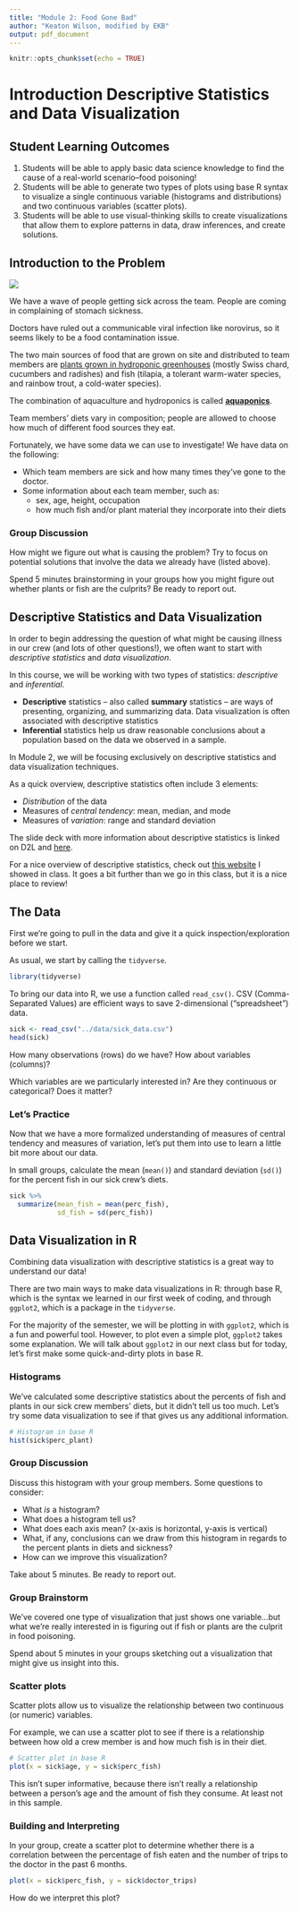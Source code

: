 ```yaml
---
title: "Module 2: Food Gone Bad"
author: "Keaton Wilson, modified by EKB"
output: pdf_document
---
```


```r

knitr::opts_chunk$set(echo = TRUE)

```

# Introduction Descriptive Statistics and Data Visualization

## Student Learning Outcomes

1.  Students will be able to apply basic data science knowledge to find the cause of a real-world scenario--food poisoning!
2.  Students will be able to generate two types of plots using base R syntax to visualize a single continuous variable (histograms and distributions) and two continuous variables (scatter plots).
3.  Students will be able to use visual-thinking skills to create visualizations that allow them to explore patterns in data, draw inferences, and create solutions.

## Introduction to the Problem

![](aquaponics-system.png)

We have a wave of people getting sick across the team. People are coming in complaining of stomach sickness. 

Doctors have ruled out a communicable viral infection like norovirus, so it seems likely to be a food contamination issue.

The two main sources of food that are grown on site and distributed to team members are [plants grown in hydroponic greenhouses](https://thespoon.tech/scientists-in-antarctica-grow-food-without-soil-or-sunlight-get-ready-mars/) (mostly Swiss chard, cucumbers and radishes) and fish (tilapia, a tolerant warm-water species, and rainbow trout, a cold-water species). 

The combination of aquaculture and hydroponics is called [**aquaponics**](https://docs.google.com/presentation/d/12Q1wIMO-b5ZfylHnA4dOsaLUBERtvVREzwQuO7Sc53A/edit?usp=sharing).

Team members' diets vary in composition; people are allowed to choose how much of different food sources they eat.

Fortunately, we have some data we can use to investigate! We have data on the following:

-   Which team members are sick and how many times they've gone to the doctor.
-   Some information about each team member, such as:
    -   sex, age, height, occupation
    -   how much fish and/or plant material they incorporate into their diets

### Group Discussion

How might we figure out what is causing the problem? Try to focus on potential solutions that involve the data we already have (listed above).

Spend 5 minutes brainstorming in your groups how you might figure out whether plants or fish are the culprits? Be ready to report out.

## Descriptive Statistics and Data Visualization

In order to begin addressing the question of what might be causing illness in our crew (and lots of other questions!), we often want to start with *descriptive statistics* and *data visualization*.

In this course, we will be working with two types of statistics: *descriptive* and *inferential*.

-   **Descriptive** statistics -- also called **summary** statistics -- are ways of presenting, organizing, and summarizing data. Data visualization is often associated with descriptive statistics
-   **Inferential** statistics help us draw reasonable conclusions about a population based on the data we observed in a sample.

In Module 2, we will be focusing exclusively on descriptive statistics and data visualization techniques.

As a quick overview, descriptive statistics often include 3 elements:

-   *Distribution* of the data
-   Measures of *central tendency*: mean, median, and mode
-   Measures of *variation*: range and standard deviation

The slide deck with more information about descriptive statistics is linked on D2L and [here](https://docs.google.com/presentation/d/1pAnGupJqgU5t7YucGwMsbAdusoplY4GcJMdOWCic4hs/edit?usp=sharing).

For a nice overview of descriptive statistics, check out [this website](https://www.scribbr.com/statistics/descriptive-statistics/) I showed in class. It goes a bit further than we go in this class, but it is a nice place to review!

## The Data

First we're going to pull in the data and give it a quick inspection/exploration before we start.

As usual, we start by calling the `tidyverse`.

```r

library(tidyverse)

```

To bring our data into R, we use a function called `read_csv()`. CSV (Comma-Separated Values) are efficient ways to save 2-dimensional ("spreadsheet") data.

```r

sick <- read_csv("../data/sick_data.csv")
head(sick)

```

How many observations (rows) do we have? How about variables (columns)?

Which variables are we particularly interested in? Are they continuous or categorical? Does it matter?

### Let's Practice

Now that we have a more formalized understanding of measures of central tendency and measures of variation, let's put them into use to learn a little bit more about our data. 

In small groups, calculate the mean (`mean()`) and standard deviation (`sd()`) for the percent fish in our sick crew's diets.

```r

sick %>% 
  summarize(mean_fish = mean(perc_fish),
            sd_fish = sd(perc_fish))

```

## Data Visualization in R

Combining data visualization with descriptive statistics is a great way to understand our data!

There are two main ways to make data visualizations in R: through base R, which is the syntax we learned in our first week of coding, and through `ggplot2`, which is a package in the `tidyverse`.

For the majority of the semester, we will be plotting in with `ggplot2`, which is a fun and powerful tool. However, to plot even a simple plot, `ggplot2` takes some explanation. We will talk about `ggplot2` in our next class but for today, let's first make some quick-and-dirty plots in base R.

### Histograms

We've calculated some descriptive statistics about the percents of fish and plants in our sick crew members' diets, but it didn't tell us too much. Let's try some data visualization to see if that gives us any additional information.

```r

# Histogram in base R
hist(sick$perc_plant)

```

### Group Discussion

Discuss this histogram with your group members. Some questions to consider:

-   What *is* a histogram?
-   What does a histogram tell us?
-   What does each axis mean? (x-axis is horizontal, y-axis is vertical)
-   What, if any, conclusions can we draw from this histogram in regards to the percent plants in diets and sickness?
-   How can we improve this visualization?

Take about 5 minutes. Be ready to report out.

### Group Brainstorm

We've covered one type of visualization that just shows one variable...but what we're really interested in is figuring out if fish or plants are the culprit in food poisoning. 

Spend about 5 minutes in your groups sketching out a visualization that might give us insight into this.

### Scatter plots

Scatter plots allow us to visualize the relationship between two continuous (or numeric) variables. 

For example, we can use a scatter plot to see if there is a relationship between how old a crew member is and how much fish is in their diet.

```r

# Scatter plot in base R
plot(x = sick$age, y = sick$perc_fish)

```

This isn't super informative, because there isn't really a relationship between a person's age and the amount of fish they consume. At least not in this sample.

### Building and Interpreting

In your group, create a scatter plot to determine whether there is a correlation between the percentage of fish eaten and the number of trips to the doctor in the past 6 months.

```r

plot(x = sick$perc_fish, y = sick$doctor_trips)

```

How do we interpret this plot?

